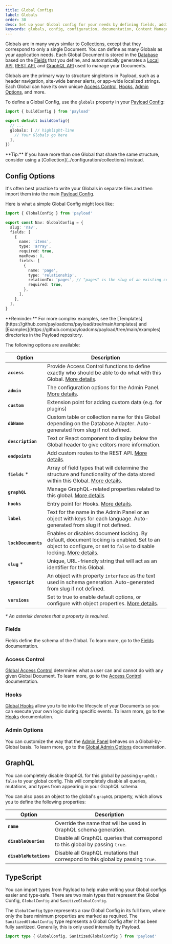 ```yaml
---
title: Global Configs
label: Globals
order: 30
desc: Set up your Global config for your needs by defining fields, adding slugs and labels, establishing access control, tying in hooks and more.
keywords: globals, config, configuration, documentation, Content Management System, cms, headless, javascript, node, react, nextjs
---
```


Globals are in many ways similar to [Collections](../configuration/collections), except that they correspond to only a single Document. You can define as many Globals as your application needs. Each Global Document is stored in the [Database](../database/overview) based on the [Fields](../fields/overview) that you define, and automatically generates a [Local API](../local-api/overview), [REST API](../rest-api/overview), and [GraphQL API](../graphql/overview) used to manage your Documents.

Globals are the primary way to structure singletons in Payload, such as a header navigation, site-wide banner alerts, or app-wide localized strings. Each Global can have its own unique [Access Control](../access-control/overview), [Hooks](../hooks/overview), [Admin Options](#admin-options), and more.

To define a Global Config, use the `globals` property in your [Payload Config](./overview):

```ts
import { buildConfig } from 'payload'

export default buildConfig({
  // ...
  globals: [ // highlight-line
    // Your Globals go here
  ],
})
```

<Banner type="success">
  **Tip:**
  If you have more than one Global that share the same structure, consider using a [Collection](../configuration/collections) instead.
</Banner>

## Config Options

It's often best practice to write your Globals in separate files and then import them into the main [Payload Config](./overview).

Here is what a simple Global Config might look like:

```ts
import { GlobalConfig } from 'payload'

export const Nav: GlobalConfig = {
  slug: 'nav',
  fields: [
    {
      name: 'items',
      type: 'array',
      required: true,
      maxRows: 8,
      fields: [
        {
          name: 'page',
          type: 'relationship',
          relationTo: 'pages', // "pages" is the slug of an existing collection
          required: true,
        },
      ],
    },
  ],
}
```

<Banner type="success">
  **Reminder:**
  For more complex examples, see the [Templates](https://github.com/payloadcms/payload/tree/main/templates) and [Examples](https://github.com/payloadcms/payload/tree/main/examples) directories in the Payload repository.
</Banner>

The following options are available:

| Option              | Description                                                                                                                                                                                    |
| ------------------- | ---------------------------------------------------------------------------------------------------------------------------------------------------------------------------------------------- |
| **`access`**        | Provide Access Control functions to define exactly who should be able to do what with this Global. [More details](../access-control/globals).                                                  |
| **`admin`**         | The configuration options for the Admin Panel. [More details](../admin/globals).                                                                                                               |
| **`custom`**        | Extension point for adding custom data (e.g. for plugins)                                                                                                                                      |
| **`dbName`**        | Custom table or collection name for this Global depending on the Database Adapter. Auto-generated from slug if not defined.                                                                    |
| **`description`**   | Text or React component to display below the Global header to give editors more information.                                                                                                   |
| **`endpoints`**     | Add custom routes to the REST API. [More details](../rest-api/overview#custom-endpoints).                                                                                                      |
| **`fields`** \*     | Array of field types that will determine the structure and functionality of the data stored within this Global. [More details](../fields/overview).                                            |
| **`graphQL`**       | Manage GraphQL-related properties related to this global. [More details](#graphql)                                                                                                             |
| **`hooks`**         | Entry point for Hooks. [More details](../hooks/overview#global-hooks).                                                                                                                         |
| **`label`**         | Text for the name in the Admin Panel or an object with keys for each language. Auto-generated from slug if not defined.                                                                        |
| **`lockDocuments`** | Enables or disables document locking. By default, document locking is enabled. Set to an object to configure, or set to `false` to disable locking. [More details](../admin/locked-documents). |
| **`slug`** \*       | Unique, URL-friendly string that will act as an identifier for this Global.                                                                                                                    |
| **`typescript`**    | An object with property `interface` as the text used in schema generation. Auto-generated from slug if not defined.                                                                            |
| **`versions`**      | Set to true to enable default options, or configure with object properties. [More details](../versions/overview#globals-config).                                                               |

_\* An asterisk denotes that a property is required._

### Fields

Fields define the schema of the Global. To learn more, go to the [Fields](../fields/overview) documentation.

### Access Control

[Global Access Control](../access-control/globals) determines what a user can and cannot do with any given Global Document. To learn more, go to the [Access Control](../access-control/overview) documentation.

### Hooks

[Global Hooks](../hooks/globals) allow you to tie into the lifecycle of your Documents so you can execute your own logic during specific events. To learn more, go to the [Hooks](../hooks/overview) documentation.

### Admin Options

You can customize the way that the [Admin Panel](../admin/overview) behaves on a Global-by-Global basis. To learn more, go to the [Global Admin Options](../admin/globals) documentation.

## GraphQL

You can completely disable GraphQL for this global by passing `graphQL: false` to your global config. This will completely disable all queries, mutations, and types from appearing in your GraphQL schema.

You can also pass an object to the global's `graphQL` property, which allows you to define the following properties:

| Option                 | Description                                                                         |
| ---------------------- | ----------------------------------------------------------------------------------- |
| **`name`**             | Override the name that will be used in GraphQL schema generation.                   |
| **`disableQueries`**   | Disable all GraphQL queries that correspond to this global by passing `true`.       |
| **`disableMutations`** | Disable all GraphQL mutations that correspond to this global by passing `true`.     |

## TypeScript

You can import types from Payload to help make writing your Global configs easier and type-safe. There are two main types that represent the Global Config, `GlobalConfig` and `SanitizeGlobalConfig`.

The `GlobalConfig` type represents a raw Global Config in its full form, where only the bare minimum properties are marked as required. The `SanitizedGlobalConfig` type represents a Global Config after it has been fully sanitized. Generally, this is only used internally by Payload.

```ts
import type { GlobalConfig, SanitizedGlobalConfig } from 'payload'
```
